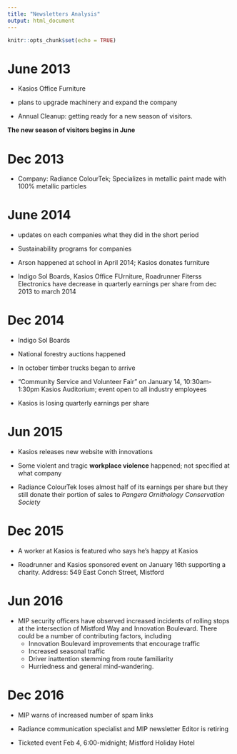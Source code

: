 ```yaml
---
title: "Newsletters Analysis"
output: html_document
---
```


```r
knitr::opts_chunk$set(echo = TRUE)
```

# June 2013

- Kasios Office Furniture

- plans to upgrade machinery and expand the company

- Annual Cleanup: getting ready for a new season of visitors. 

**The new season of visitors begins in June**


# Dec 2013

- Company: Radiance ColourTek; Specializes in metallic paint made with 100% metallic particles

# June 2014

- updates on each companies what they did in the short period

- Sustainability programs for companies

- Arson happened at school in April 2014; Kasios donates furniture

- Indigo Sol Boards, Kasios Office FUrniture, Roadrunner Fiterss Electronics have decrease in quarterly earnings per share from dec 2013 to march 2014


# Dec 2014

- Indigo Sol Boards

- National forestry auctions happened

- In october timber trucks began to arrive

- "Community Service and Volunteer Fair" on January 14, 10:30am-1:30pm Kasios Auditorium; event open to all industry employees

- Kasios is losing quarterly earnings per share

# Jun 2015

- Kasios releases new website with innovations

- Some violent and tragic **workplace violence** happened; not specified at what company

- Radiance ColourTek loses almost half of its earnings per share but they still donate their portion of sales to *Pangera Ornithology Conservation Society*


# Dec 2015

- A worker at Kasios is featured who says he's happy at Kasios

- Roadrunner and Kasios sponsored event on January 16th supporting a charity. Address: 549 East Conch Street, Mistford

# Jun 2016

- MIP security officers have observed increased incidents of rolling stops at the intersection of Mistford Way and Innovation Boulevard. There could be a number of contributing factors, including
  - Innovation Boulevard improvements that encourage traffic
  - Increased seasonal traffic
  - Driver inattention stemming from route familiarity
  - Hurriedness and general mind-wandering.


# Dec 2016

- MIP warns of increased number of spam links

- Radiance communication specialist and MIP newsletter Editor is retiring

- Ticketed event Feb 4, 6:00-midnight; Mistford Holiday Hotel 








